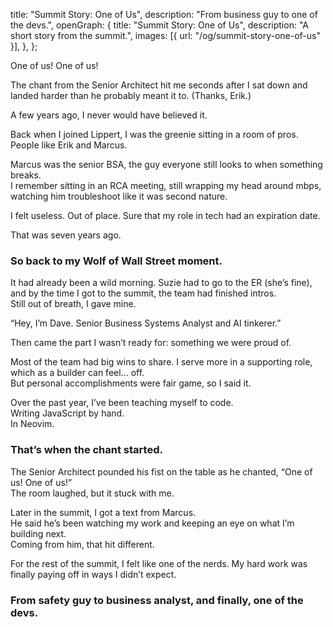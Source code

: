   title: "Summit Story: One of Us",
  description: "From business guy to one of the devs.",
  openGraph: {
    title: "Summit Story: One of Us",
    description: "A short story from the summit.",
    images: [{ url: "/og/summit-story-one-of-us" }],
  },
};

One of us! One of us!

The chant from the Senior Architect hit me seconds after I sat down and landed harder than he probably meant it to. (Thanks, Erik.)

A few years ago, I never would have believed it.

Back when I joined Lippert, I was the greenie sitting in a room of pros. People like Erik and Marcus.

Marcus was the senior BSA, the guy everyone still looks to when something breaks.  
I remember sitting in an RCA meeting, still wrapping my head around mbps, watching him troubleshoot like it was second nature.

I felt useless. Out of place. Sure that my role in tech had an expiration date.

That was seven years ago.

### So back to my Wolf of Wall Street moment.

It had already been a wild morning. Suzie had to go to the ER (she’s fine), and by the time I got to the summit, the team had finished intros.  
Still out of breath, I gave mine.

“Hey, I’m Dave. Senior Business Systems Analyst and AI tinkerer.”

Then came the part I wasn’t ready for: something we were proud of.

Most of the team had big wins to share. I serve more in a supporting role, which as a builder can feel... off.  
But personal accomplishments were fair game, so I said it.


Over the past year, I’ve been teaching myself to code.  
Writing JavaScript by hand.  
In Neovim.

<TenorWrapper postid="5441859" title="wolf-of-wall-street-jordan-belfort-leonardo-di-caprio-one-of-us-jonah-hill" displayTitle="One Of Us" searchLink="https://tenor.com/search/wolf+of+wall+street-gifs" />

### That’s when the chant started.

The Senior Architect pounded his fist on the table as he chanted, “One of us! One of us!”  
The room laughed, but it stuck with me.

Later in the summit, I got a text from Marcus.  
He said he’s been watching my work and keeping an eye on what I’m building next.  
Coming from him, that hit different.

For the rest of the summit, I felt like one of the nerds. My hard work was finally paying off in ways I didn’t expect.

### From safety guy to business analyst, and finally, one of the devs.
